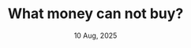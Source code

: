 ---
title: "What money can not buy?"
date: "10 Aug, 2025"
isDisplayDate: true
targetType: "_blank"
externalUrl: "https://www.lesswrong.com/posts/YABJKJ3v97k9sbxwg/what-money-cannot-buy"
description: "You might think that you could make your products beautiful just by hiring a great designer to design them. But if you yourself don't have good taste, how are you going to recognize a good designer?"
extraGap: "pb-8"
---